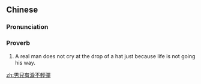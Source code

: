 ==Chinese==
{{zh-forms|s=男儿有泪不轻弹|type=211111}}

===Pronunciation===
{{zh-pron
|m=nán'ér yǒu lèi bù qīng tán
|cat=prov
}}

===Proverb===
{{zh-proverb}}

# A real man does not cry at the drop of a hat just because life is not going his way.

[[zh:男兒有淚不輕彈]]
